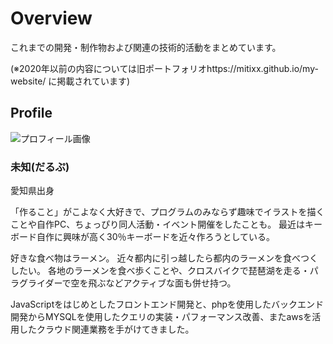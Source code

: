 
# Overview
 
これまでの開発・制作物および関連の技術的活動をまとめています。

(※2020年以前の内容については旧ポートフォリオhttps://mitixx.github.io/my-website/ に掲載されています)

## Profile

<Image src={pic} alt="プロフィール画像" width={300} height={300}/>

### 未知(だるぷ)

愛知県出身

「作ること」がこよなく大好きで、プログラムのみならず趣味でイラストを描くことや自作PC、ちょっぴり同人活動・イベント開催をしたことも。
最近はキーボード自作に興味が高く30％キーボードを近々作ろうとしている。

好きな食べ物はラーメン。
近々都内に引っ越したら都内のラーメンを食べつくしたい。
各地のラーメンを食べ歩くことや、クロスバイクで琵琶湖を走る・パラグライダーで空を飛ぶなどアクティブな面も併せ持つ。

JavaScriptをはじめとしたフロントエンド開発と、phpを使用したバックエンド開発からMYSQLを使用したクエリの実装・パフォーマンス改善、またawsを活用したクラウド関連業務を手がけてきました。




